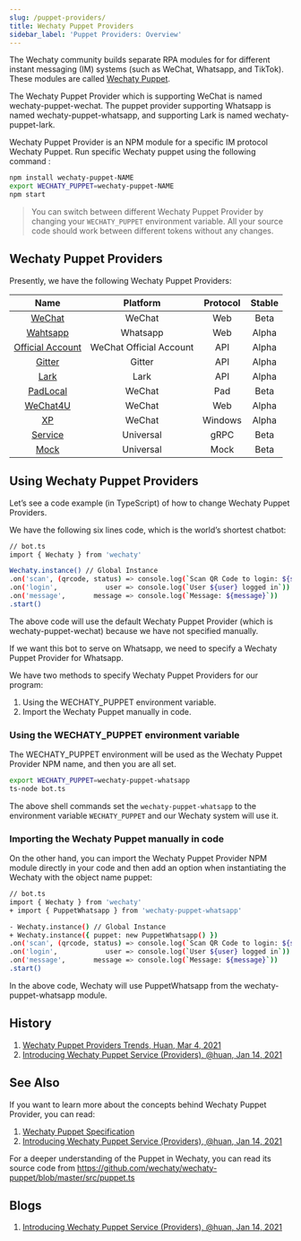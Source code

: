 ```yaml
---
slug: /puppet-providers/
title: Wechaty Puppet Providers
sidebar_label: 'Puppet Providers: Overview'
---
```



<Badges />

The Wechaty community builds separate RPA modules for for different instant messaging (IM) systems (such as WeChat, Whatsapp, and TikTok). These modules are called [Wechaty Puppet](https://github.com/wechaty/wechaty-puppet).

The Wechaty Puppet Provider which is supporting WeChat is named wechaty-puppet-wechat. The puppet provider supporting Whatsapp is named wechaty-puppet-whatsapp, and supporting Lark is named wechaty-puppet-lark.

Wechaty Puppet Provider is an NPM module for a specific IM protocol Wechaty Puppet. Run specific Wechaty puppet using the following command :

```sh
npm install wechaty-puppet-NAME
export WECHATY_PUPPET=wechaty-puppet-NAME
npm start
```

> You can switch between different Wechaty Puppet Provider by changing your `WECHATY_PUPPET` environment variable. All your source code should work between different tokens without any changes.

## Wechaty Puppet Providers

Presently, we have the following Wechaty Puppet Providers:

| Name | Platform | Protocol | Stable |
| :---: | :---: | :---: | :---: |
| [WeChat](wechat.md) | WeChat | Web | Beta |
| [Wahtsapp](whatsapp.md) | Whatsapp | Web | Alpha |
| [Official Account](official-account/) | WeChat Official Account | API | Alpha |
| [Gitter](gitter.md) | Gitter | API | Alpha |
| [Lark](lark.md) | Lark | API | Alpha |
| [PadLocal](padlocal.md) | WeChat | Pad | Beta |
| [WeChat4U](wechat4u.md) | WeChat | Web | Alpha |
| [XP](xp.mdx) | WeChat | Windows | Alpha |
| [Service](service.md) | Universal | gRPC | Beta |
| [Mock](mock.md) | Universal | Mock | Beta |

## Using Wechaty Puppet Providers

Let’s see a code example (in TypeScript) of how to change Wechaty Puppet Providers.

We have the following six lines code, which is the world’s shortest chatbot:

```sh
// bot.ts
import { Wechaty } from 'wechaty'

Wechaty.instance() // Global Instance
.on('scan', (qrcode, status) => console.log(`Scan QR Code to login: ${status}\nhttps://wechaty.js.org/qrcode/${encodeURIComponent(qrcode)}`))
.on('login',            user => console.log(`User ${user} logged in`))
.on('message',       message => console.log(`Message: ${message}`))
.start()
```
The above code will use the default Wechaty Puppet Provider (which is wechaty-puppet-wechat) because we have not specified manually.

If we want this bot to serve on Whatsapp, we need to specify a Wechaty Puppet Provider for Whatsapp.

We have two methods to specify Wechaty Puppet Providers for our program:

  1. Using the WECHATY_PUPPET environment variable.
  2. Import the Wechaty Puppet manually in code.

### Using the WECHATY_PUPPET environment variable

The WECHATY_PUPPET environment will be used as the Wechaty Puppet Provider NPM name, and then you are all set.

```sh
export WECHATY_PUPPET=wechaty-puppet-whatsapp
ts-node bot.ts
```

The above shell commands set the ```wechaty-puppet-whatsapp``` to the environment variable ```WECHATY_PUPPET``` and our Wechaty system will use it.

### Importing the Wechaty Puppet manually in code

On the other hand, you can import the Wechaty Puppet Provider NPM module directly in your code and then add an option when instantiating the Wechaty with the object name puppet:

```sh
// bot.ts
import { Wechaty } from 'wechaty'
+ import { PuppetWhatsapp } from 'wechaty-puppet-whatsapp'

- Wechaty.instance() // Global Instance
+ Wechaty.instance({ puppet: new PuppetWhatsapp() })
.on('scan', (qrcode, status) => console.log(`Scan QR Code to login: ${status}\nhttps://wechaty.js.org/qrcode/${encodeURIComponent(qrcode)}`))
.on('login',            user => console.log(`User ${user} logged in`))
.on('message',       message => console.log(`Message: ${message}`))
.start()
```

In the above code, Wechaty will use PuppetWhatsapp from the wechaty-puppet-whatsapp module.

## History

1. [Wechaty Puppet Providers Trends, Huan, Mar 4, 2021](https://wechaty.js.org/2021/03/04/wechaty-puppet-providers-trends/)
1. [Introducing Wechaty Puppet Service (Providers), @huan, Jan 14, 2021](https://wechaty.js.org/2021/01/14/wechaty-puppet-service/)

## See Also

If you want to learn more about the concepts behind Wechaty Puppet Provider, you can read:

1. [Wechaty Puppet Specification](specs/puppet.md)
1. [Introducing Wechaty Puppet Service (Providers), @huan, Jan 14, 2021](https://wechaty.js.org/2021/01/14/wechaty-puppet-service/)

For a deeper understanding of the Puppet in Wechaty, you can read its source code from <https://github.com/wechaty/wechaty-puppet/blob/master/src/puppet.ts>

## Blogs

1. [Introducing Wechaty Puppet Service (Providers), @huan, Jan 14, 2021](https://wechaty.js.org/2021/01/14/wechaty-puppet-service/)
